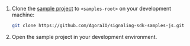 <PlatformWrapper platform="web">

1. Clone the [<Vpd  k="SDK" /> sample project](https://github.com/AgoraIO/signalign-sdk-samples-js) to
  `<samples-root>` on your development machine:

    ```bash
    git clone https://github.com/AgoraIO/signaling-sdk-samples-js.git
    ```

2. Open the sample project in your development environment.


</PlatformWrapper>